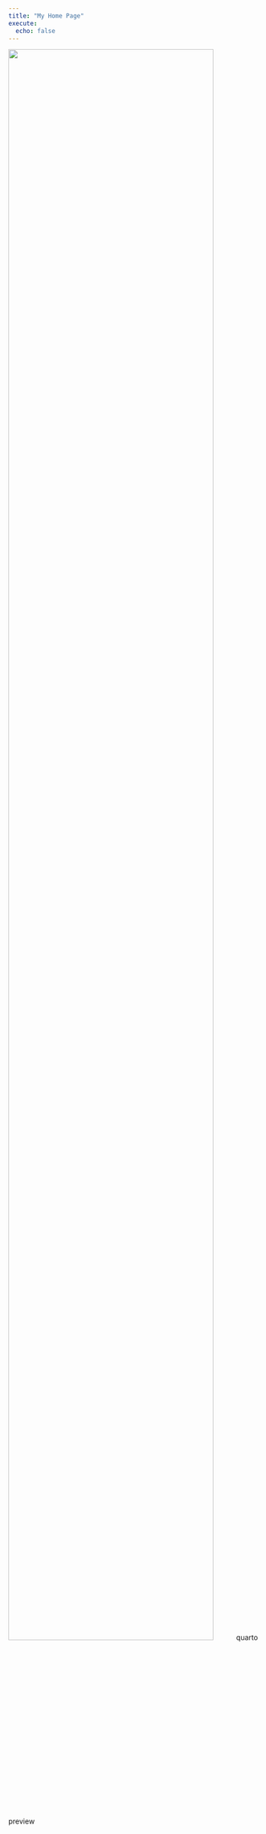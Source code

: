 ```yaml
---
title: "My Home Page"
execute: 
  echo: false
---
```


<img src="tutorial_files/figure-html/unnamed-chunk-4-1.png" width="90%" />quarto preview